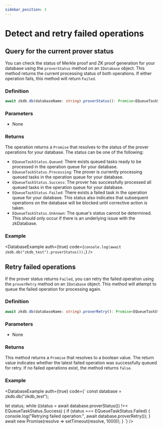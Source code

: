 ```yaml
---
sidebar_position: 3
---
```



# Detect and retry failed operations

## Query for the current prover status

You can check the status of Merkle proof and ZK proof generation for your
database using the `proverStatus` method on an `IDatabase` object. This method
returns the current processing status of both operations. If either operation
fails, this method will return `Failed`.

### Definition

```ts
await zkdb.db(databaseName: string).proverStatus(): Promise<EQueueTaskStatus>;
```

### Parameters
- None

### Returns

The operation returns a `Promise` that resolves to the status of the prover
operations for your database. The status can be one of the following:

- `EQueueTaskStatus.Queued`: There exists queued tasks ready to be processed in
the operation queue for your database.
- `EQueueTaskStatus.Processing`: The prover is currently processing queued
tasks in the operation queue for your database.
- `EQueueTaskStatus.Success`: The prover has successfully processed all queued
tasks in the operation queue for your database.
- `EQueueTaskStatus.Failed`: There exists a failed task in the operation queue
for your database. This status also indicates that subsequent operations on the
database will be blocked until corrective action is taken.
- `EQueueTaskStatus.Unknown`: The queue's status cannot be determined. This
should only occur if there is an underlying issue with the zkDatabase.

### Example

<DatabaseExample
  auth={true}
  code={`
console.log(await zkdb.db("zkdb_test").proverStatus());
`}
/>

## Retry failed operations

If the prover status returns `Failed`, you can retry the failed operation using
the `proverRetry` method on an `IDatabase` object. This method will attempt to
queue the failed operation for processing again.

### Definition

```ts
await zkdb.db(databaseName: string).proverRetry(): Promise<EQueueTaskStatus>;
```

### Parameters
- None

### Returns

This method returns a `Promise` that resolves to a boolean value. The return
value indicates whether the latest failed operation was successfully queued for
retry. If no failed operations exist, the method returns `false`.

### Example

<DatabaseExample
  auth={true}
  code={`
const database = zkdb.db("zkdb_test");

let status;
while ((status = await database.proverStatus()) !== EQueueTaskStatus.Success) {
    if (status === EQueueTaskStatus.Failed) {
        console.log("Retrying failed operation:", await database.proverRetry());
    }
    await new Promise(resolve => setTimeout(resolve, 1000));
}
`}
/>
